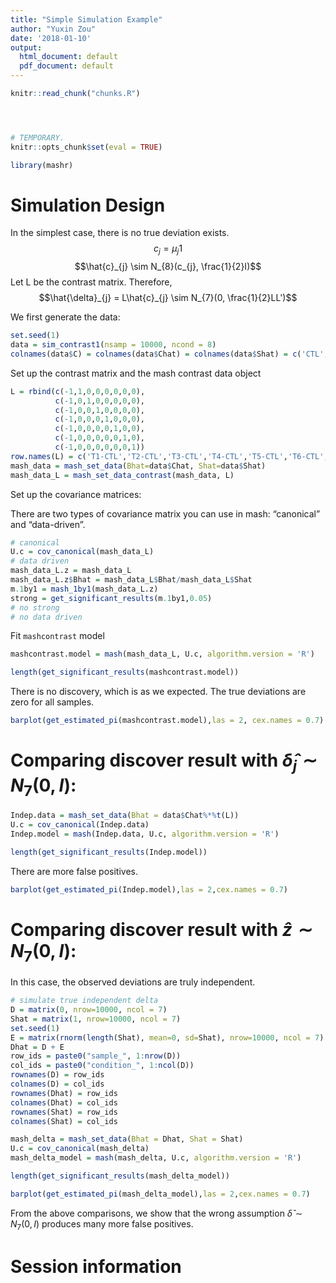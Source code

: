 ```yaml
---
title: "Simple Simulation Example"
author: "Yuxin Zou"
date: '2018-01-10'
output:
  html_document: default
  pdf_document: default
---
```

```r
knitr::read_chunk("chunks.R")
```

<!-- Update knitr chunk options -->
```r
```

<!-- Insert the date the file was last updated -->
```r
```

<!-- Insert the R version (Git commit SHA1) if Git repository exists and R
 package git2r is installed -->
```r
```

```r
# TEMPORARY.
knitr::opts_chunk$set(eval = TRUE)
```

```r
library(mashr)
```

# Simulation Design

In the simplest case, there is no true deviation exists.
$$c_{j} = \mu_{j} 1$$
$$\hat{c}_{j} \sim N_{8}(c_{j}, \frac{1}{2}I)$$
Let L be the contrast matrix. Therefore, $$\hat{\delta}_{j} = L\hat{c}_{j} \sim N_{7}(0, \frac{1}{2}LL')$$

We first generate the data:
```r
set.seed(1)
data = sim_contrast1(nsamp = 10000, ncond = 8)
colnames(data$C) = colnames(data$Chat) = colnames(data$Shat) = c('CTL', paste0('T', 1:7))
```

Set up the contrast matrix and the mash contrast data object
```r
L = rbind(c(-1,1,0,0,0,0,0,0),
          c(-1,0,1,0,0,0,0,0),
          c(-1,0,0,1,0,0,0,0),
          c(-1,0,0,0,1,0,0,0),
          c(-1,0,0,0,0,1,0,0),
          c(-1,0,0,0,0,0,1,0),
          c(-1,0,0,0,0,0,0,1))
row.names(L) = c('T1-CTL','T2-CTL','T3-CTL','T4-CTL','T5-CTL','T6-CTL','T7-CTL')
mash_data = mash_set_data(Bhat=data$Chat, Shat=data$Shat)
mash_data_L = mash_set_data_contrast(mash_data, L)
```

Set up the covariance matrices:

There are two types of covariance matrix you can use in mash: “canonical” and “data-driven”. 
```r
# canonical
U.c = cov_canonical(mash_data_L)
# data driven
mash_data_L.z = mash_data_L
mash_data_L.z$Bhat = mash_data_L$Bhat/mash_data_L$Shat
m.1by1 = mash_1by1(mash_data_L.z)
strong = get_significant_results(m.1by1,0.05)
# no strong
# no data driven
```

Fit `mashcontrast` model
```r
mashcontrast.model = mash(mash_data_L, U.c, algorithm.version = 'R')
```

```r
length(get_significant_results(mashcontrast.model))
```
There is no discovery, which is as we expected. The true deviations are zero for all samples.

```r
barplot(get_estimated_pi(mashcontrast.model),las = 2, cex.names = 0.7)
```

# Comparing discover result with $\hat{\delta}_{j} \sim N_{7}(0,I)$:
```r
Indep.data = mash_set_data(Bhat = data$Chat%*%t(L))
U.c = cov_canonical(Indep.data)
Indep.model = mash(Indep.data, U.c, algorithm.version = 'R')
```
```r
length(get_significant_results(Indep.model))
```
There are more false positives.

```r
barplot(get_estimated_pi(Indep.model),las = 2,cex.names = 0.7)
```

# Comparing discover result with $\hat{z} \sim N_{7}(0,I)$:

In this case, the observed deviations are truly independent.

```r
# simulate true independent delta
D = matrix(0, nrow=10000, ncol = 7)
Shat = matrix(1, nrow=10000, ncol = 7)
set.seed(1)
E = matrix(rnorm(length(Shat), mean=0, sd=Shat), nrow=10000, ncol = 7)
Dhat = D + E
row_ids = paste0("sample_", 1:nrow(D))
col_ids = paste0("condition_", 1:ncol(D))
rownames(D) = row_ids
colnames(D) = col_ids
rownames(Dhat) = row_ids
colnames(Dhat) = col_ids
rownames(Shat) = row_ids
colnames(Shat) = col_ids
```

```r
mash_delta = mash_set_data(Bhat = Dhat, Shat = Shat)
U.c = cov_canonical(mash_delta)
mash_delta_model = mash(mash_delta, U.c, algorithm.version = 'R')
```
```r
length(get_significant_results(mash_delta_model))
```

```r
barplot(get_estimated_pi(mash_delta_model),las = 2,cex.names = 0.7)
```
From the above comparisons, we show that the wrong assumption $\hat{\delta}\sim N_{7}(0,I)$ produces many more false positives.

# Session information

<!-- Insert the session information into the document -->
```r
```
